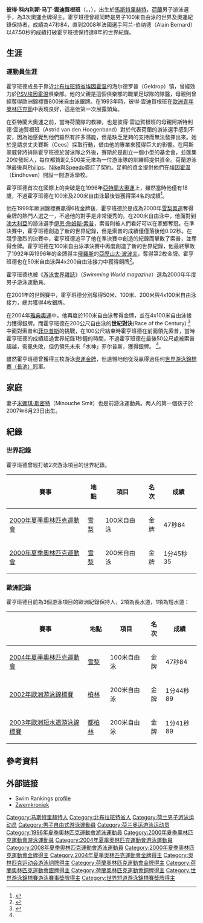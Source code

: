 {{noteTA
| T = zh-hans:彼得·范登霍亨班德;zh-hk:彼德·雲迪賀根班;zh-tw:彼得·范登霍亨班德;
| 1 = zh-hans:范登;zh-hk:雲迪;zh-tw:范登;
| 2 = zh-hans:霍亨班德;zh-hk:賀根班;zh-tw:霍亨班德;
| 3 = zh-hans:彼得;zh-hk:彼德;zh-tw:彼得;
| 4 = zh-hans:马丁;zh-hk:馬田;zh-tw:馬丁;
| 5 = zh-hans:范登霍亨班德;zh-hk:雲迪賀根班;zh-tw:范登霍亨班德;
| 6 = zh-hans:悉尼;zh-hk:悉尼;zh-tw:雪梨;
| 7 = zh-hans:伊恩·詹姆斯·索普;zh-hk:伊恩·占士·科比;zh-tw:伊恩·詹姆斯·索普;
| 8 = zh-hans:索普;zh-hk:科比;zh-tw:索普;
| 9 = zh-hans:菲尔普斯; zh-hk:菲比斯; zh-tw:費爾普斯;
| 10 = zh-hans:埃因霍温;zh-hk:燕豪芬;zh-tw:恩荷芬;zh-mo:燕豪芬;
| 11 = zh-hans:彼得·范登霍亨班德;zh-hk:彼德·雲迪賀根班;zh-tw:彼得·范登霍亨班德;
}}
{{MedalTableTop|Pieter van den Hoogenband (2008-08-25).jpg|150px}}
{{MedalCountry | {{NED}} }}
{{MedalSport | 男子[[游泳|游泳]]}}
{{MedalCompetition|[[奧林匹克運動會|奧林匹克運動會]]}}
{{MedalGold | [[2000年夏季奧林匹克運動會|2000年悉尼]] <ref>{{cite web |url=http://espn.go.com/oly/summer00/swimming/index.html |title=ESPN Sydney Swimming |accessdate=2007-07-22 |archive-date=2008-10-15 |archive-url=https://web.archive.org/web/20081015125234/http://espn.go.com/oly/summer00/swimming/index.html |dead-url=no }}</ref>| [[2000年夏季奧林匹克運動會游泳比賽|100米自由泳]]}}
{{MedalGold | [[2000年夏季奧林匹克運動會|2000年悉尼]] | [[2000年夏季奧林匹克運動會游泳比賽|200米自由泳]]}}
{{MedalGold | [[2004年夏季奧林匹克運動會|2004年雅典]] <ref name="#1">{{cite web |url=http://sportsillustrated.cnn.com/olympics/2004/schedules/117BySport.html |title=2004 Olympic Games swimming results |accessdate=2007-07-22 |archive-date=2006-05-09 |archive-url=https://web.archive.org/web/20060509051921/http://sportsillustrated.cnn.com/olympics/2004/schedules/117BySport.html |dead-url=no }}</ref>| [[2004年夏季奧林匹克運動會游泳比賽|100米自由泳]]}}
{{MedalSilver | [[2004年夏季奧林匹克運動會|2004年雅典]] | [[2004年夏季奧林匹克運動會游泳比賽|200米自由泳]]}}
{{MedalSilver| [[2004年夏季奧林匹克運動會|2004年雅典]] | [[2004年夏季奧林匹克運動會游泳比賽|4×100米自由泳接力]]}}
{{MedalBronze | [[2000年夏季奧林匹克運動會|2000年悉尼]] | [[2000年夏季奧林匹克運動會游泳比賽|50米自由泳]]}}
{{MedalBronze| [[2000年夏季奧林匹克運動會|2000年悉尼]] | [[2000年夏季奧林匹克運動會游泳比賽|4×200米自由泳接力]]}}
{{MedalCompetition | [[世界游泳錦標賽|世界錦標賽（長池）]]}}
{{MedalSilver|[[1998年世界游泳錦標賽|1998年帕斯]]|4×200米自由泳接力}}
{{MedalSilver|[[2001年世界游泳錦標賽|2001年福岡]] | 50米自由泳}}
{{MedalSilver|[[2001年世界游泳錦標賽|2001年福岡]] |100米自由泳}}
{{MedalSilver|[[2001年世界游泳錦標賽|2001年福岡]] | 200米自由泳}}
{{MedalSilver|[[2001年世界游泳錦標賽|2001年福岡]] | 4×100米自由泳接力}}
{{MedalSilver|[[2003年世界游泳錦標賽|2003年巴塞隆納]] | 100米自由泳}}
{{MedalSilver|[[2003年世界游泳錦標賽|2003年巴塞隆納]] | 200米自由泳}}
{{MedalSilver|[[2007年世界游泳錦標賽|2007年墨爾本]] <ref>{{cite web|url=http://www.fina.org/events/WC/Melbourne_2007/results/swimming.php |title=12th FINA World Championships |accessdate=2007-06-09 |deadurl=yes |archiveurl=https://web.archive.org/web/20070606111744/http://www.fina.org/events/WC/Melbourne_2007/results/swimming.php |archivedate=2007-06-06 }}</ref>| 200 m米自由泳}}
{{MedalBronze|[[1998年世界游泳錦標賽|1998年帕斯]]|200米自由泳}}
{{MedalBronze|[[2003年世界游泳錦標賽|2003年巴塞隆納]] <ref>{{cite web |url=http://www.swimrankings.net/index.php?page=meetDetail&meetId=2132600 |title=2003 World Championships - Short Course Swim Rankings results |accessdate=2007-07-24 |archive-url=https://web.archive.org/web/20070922193314/http://www.swimrankings.net/index.php?page=meetDetail&meetId=2132600 |archive-date=2007-09-22 |dead-url=yes }}</ref>| 50米自由泳}}
{{MedalCompetition|[[世界短池游泳錦標賽|世界錦標賽（短池）]]}}
{{MedalGold | [[1999年世界短池游泳錦標賽|1999年香港]] | 4×200米自由泳接力}}
{{MedalSilver | [[1999年世界短池游泳錦標賽|1999年香港]] | 4×100米自由泳接力}}
{{MedalBronze | [[1999年世界短池游泳錦標賽|1999年香港]] | 200米自由泳}}
{{MedalCompetition|[[友好運動會|友好運動會]]}}
{{MedalGold | [[1998年友好運動會|1998年紐約]] | 200米自由泳}}
{{MedalGold | [[1998年友好運動會|1998年紐約]] | 4×100米自由泳接力}}
{{MedalBronze| [[1998年友好運動會|1998年紐約]] | 100米自由泳}}
{{MedalBronze| [[2001年友好運動會|2001年布里斯班]] | 4×100米混合泳接力}}
{{MedalCompetition|[[歐洲游泳錦標賽|歐洲錦標賽（長池）]]}}
{{MedalGold | [[1999年歐洲游泳錦標賽|1999年伊斯坦堡]] | 50米自由泳}}
{{MedalGold | [[1999年歐洲游泳錦標賽|1999年伊斯坦堡]] | 100米自由泳}}
{{MedalGold | [[1999年歐洲游泳錦標賽|1999年伊斯坦堡]] | 200米自由泳}}
{{MedalGold | [[1999年歐洲游泳錦標賽|1999年伊斯坦堡]] | 50米蝶泳}}
{{MedalGold | [[1999年歐洲游泳錦標賽|1999年伊斯坦堡]] | 4×100米自由泳接力}}
{{MedalGold | [[1999年歐洲游泳錦標賽|1999年伊斯坦堡]] | 4×100米混合泳接力}}
{{MedalGold | [[2002年歐洲游泳錦標賽|2002年柏林]] | 100米自由泳}}
{{MedalGold | [[2002年歐洲游泳錦標賽|2002年柏林]] | 200米自由泳}}
{{MedalGold| [[2004年歐洲游泳錦標賽|2004年馬德里]] | 200米自由泳}}
{{MedalGold| [[2006年歐洲游泳錦標賽|2006年布達佩斯]] | 200米自由泳}}
{{MedalSilver| [[1997年歐洲游泳錦標賽|1997年塞維爾]] | 4×200米自由泳接力}}
{{MedalSilver | [[2000年歐洲游泳錦標賽|2000年赫爾辛基]] | 50米自由泳}}
{{MedalSilver | [[2000年歐洲游泳錦標賽|2000年赫爾辛基]] | 100米自由泳}}
{{MedalSilver | [[2000年歐洲游泳錦標賽|2000年赫爾辛基]] | 200米自由泳}}
{{MedalSilver| [[2004年歐洲游泳錦標賽|2004年馬德里]] | 100米自由泳}}
{{MedalBronze | [[1997年歐洲游泳錦標賽|1997年塞維爾]] | 4×100米自由泳接力}}
{{MedalBronze| [[2000年歐洲游泳錦標賽|2000年赫爾辛基]] | 4×200米自由泳接力}}
{{MedalBronze| [[2006年歐洲游泳錦標賽|2006年布達佩斯]] | 100米自由泳}}
{{MedalBronze| [[2008年歐洲游泳錦標賽|2008年埃因霍温]] | 4×100米自由泳接力}}
{{MedalCompetition|[[歐洲短池游泳錦標賽|歐洲錦標賽（短池）]]}}
{{MedalGold| [[1998年歐洲短池游泳錦標賽|1998年謝菲爾德]] | 200米自由泳}}
{{MedalGold| [[1998年歐洲短池游泳錦標賽|1998年謝菲爾德]] | 4×50米自由泳接力}}
{{MedalGold| [[1999年歐洲短池游泳錦標賽|1999年-{里斯本}-]] | 100米自由泳}}
{{MedalGold| [[1999年歐洲短池游泳錦標賽|1999年-{里斯本}-]] | 200米自由泳}}
{{MedalGold| [[2001年歐洲短池游泳錦標賽|2001年安特衛普]] | 200米自由泳}}
{{MedalGold| [[2003年歐洲短池游泳錦標賽|2003年都柏林]] | 100米自由泳}}
{{MedalGold| [[2003年歐洲短池游泳錦標賽|2003年都柏林]] | 200米自由泳}}
{{MedalGold| [[2003年歐洲短池游泳錦標賽|2003年都柏林]] | 4×50米自由泳接力}}
{{MedalSilver| [[1998年歐洲短池游泳錦標賽|1998年謝菲爾德]] | 100米自由泳}}
{{MedalSilver| [[1999年歐洲短池游泳錦標賽|1999年-{里斯本}-]] | 50米自由泳}}
{{MedalSilver| [[2001年歐洲短池游泳錦標賽|2001年安特衛普]] | 100米自由泳}}
{{MedalSilver| [[2001年歐洲短池游泳錦標賽|2001年安特衛普]] | 4×50米自由泳接力}}
{{MedalBronze| [[1998年歐洲短池游泳錦標賽|1998年謝菲爾德]] | 50米自由泳}}
{{MedalBronze| [[1999年歐洲短池游泳錦標賽|1999年-{里斯本}-]] | 4×50米自由泳接力}}
{{MedalBronze| [[2001年歐洲短池游泳錦標賽|2001年安特衛普]] | 50米自由泳}}
{{MedalBottom}}

'''彼得·科内利斯·马丁·雲迪賀根班'''（{{lang-nl|Pieter Cornelis Martijn van den Hoogenband}}，{{IPA-nl|ˈpitɛr vɑn dən ˈɦoːɣə(m)ˌbɑnt}}，{{bd|1978年|3月14日|catIdx=Hoogenband, Pieter, van den}}），出生於[[馬斯特里赫特|馬斯特里赫特]]，[[荷蘭|荷蘭]]男子游泳選手，為3次奧運金牌得主。霍亨班德曾經同時是男子100米自由泳的世界及奧運紀錄保持者，成績為47秒84，直到2008年法國選手阿兰-伯纳德（Alain Bernard）以47.50秒的成績打破霍亨班德保持達8年的世界紀錄。

== 生涯 ==
=== 運動員生涯 ===
霍亨班德成長于靠近[[北布拉班特省|北布拉班特省]][[埃因霍温|埃因霍温]]的海尔德罗普（Geldrop）镇，曾經效力於[[PSV埃因霍温|PSV埃因霍温]]俱樂部。他的父親是這個俱樂部的職業足球隊的隊醫，母親則曾經奪得歐洲錦標賽800米自由泳銀牌。在1993年時，彼得·雲迪賀根班在[[歐洲青年奧林匹克節|歐洲青年奧林匹克節]]中表現良好，這是他第一次展露頭角。

在亞特蘭大奧運之前，當時荷蘭隊的教練，也是彼得·雲迪賀根班的母親阿斯特利德·雲迪賀根班（Astrid van den Hoogenband）對於代表荷蘭的游泳選手感到不安，因為她感覺到他們雖然有許多潛能，但是缺乏足夠的支持而無法發揮出來。她於是請求丈夫賽斯（Cees）採取行動，借由他的專業來獲得巨大的影響。在阿斯翠威脅將排除霍亨班德於游泳隊之外後，賽斯於是創立一個小型的基金會，並匯集20位發起人，每位都贊助2,500美元來為一位游泳隊的訓練師提供資金。荷蘭游泳隊最後與[[飛利浦公司|Philips]]、[[Nike|Nike]]與[[Speedo|Speedo]]簽訂了契約。足夠的資金提供他們在[[埃因霍温|埃因霍温]]（Eindhoven）開設一間游泳學校。

霍亨班德首次在國際上的突破是在1996年[[亞特蘭大奧運|亞特蘭大奧運]]上，雖然當時他僅有18歲，不過霍亨班德在100米及200米自由泳最後皆獲得第4名的成績<ref>{{cite web |url=http://www.olympic.org/uk/games/past/index_uk.asp?OLGT=1&OLGY=1996 |title=IOC Site on 1996 Summer Olympics |accessdate=2007-07-22 |archive-date=2008-08-22 |archive-url=https://web.archive.org/web/20080822100835/http://www.olympic.org/uk/games/past/index_uk.asp?OLGT=1&OLGY=1996 |dead-url=no }}</ref>。

他在1999年歐洲錦標賽贏得6枚金牌後，霍亨班德於是成為2000年[[雪梨奧運|雪梨奧運]]奪得金牌的熱門人選之一，不過他的對手是非常優秀的。在200米自由泳中，他面對到[[澳大利亞|澳大利亞]]的游泳選手[[伊恩·詹姆斯·索普|伊恩·詹姆斯·索普]]，索普則被人們看好可以在家鄉奪冠。在準決賽中，霍亨班德創造了新的世界紀錄，但是索普的成績僅僅落後他0.02秒。在競爭激烈的決賽中，霍亨班德追平了他在準決賽中創造的紀錄而擊敗了索普，並奪得金牌。霍亨班德在100米自由泳準決賽中再度創造了新的世界紀錄，他最終擊敗了1992年與1996年的金牌得主[[俄羅斯|俄羅斯]]的[[亞歷山大·波波夫_(游泳運動員)|亞歷山大·波波夫]]，奪得第2枚金牌。霍亨班德也在50米自由泳與4x200自由泳接力中獲得銅牌<ref name="ESPN Sydney Swimming">{{cite web |url=http://espn.go.com/oly/summer00/swimming/index.html |title=ESPN Sydney Swimming |accessdate=2007-07-22 |archive-date=2008-10-15 |archive-url=https://web.archive.org/web/20081015125234/http://espn.go.com/oly/summer00/swimming/index.html }}</ref>。

霍亨班德也被《[[游泳世界雜誌|游泳世界雜誌]]》（''Swimming World magazine''）選為2000年年度男子游泳運動員。

在2001年的世錦賽中，霍亨班德分別奪得50米、100米、200米與4x100米自由泳接力，總共獲得4枚銀牌。

在2004年[[2004年夏季奧林匹克運動會|雅典奧運]]中，他再度於100米自由泳奪得金牌，並在4x100米自由泳接力獲得銀牌。而霍亨班德在200公尺自由泳的'''世紀對決'''(Race of the Century) <ref>{{cite web |url=https://www.youtube.com/watch?v=2X0ih5iMJoc |title=Phelps vs Thorpe vs van den Hoogenband - Men's Freestyle 200m at Athens 2004 Throwback Thursday |accessdate=2019-05-02 |dead-url=no |archive-date=2022-05-28 |archive-url=https://web.archive.org/web/20220528144440/https://www.youtube.com/watch?v=2X0ih5iMJoc }}</ref> 中面對索普和[[迈克尔·菲尔普斯|菲尔普斯]]的挑戰，在100公尺結束時霍亨班德在前面領先索普，當時霍亨班德的成績超過世界紀錄1秒鐘的時間，不過霍亨班德在最後50公尺處被索普超越，衛冕失敗，但仍領先未來「水神」菲尔普斯，獲得銀牌。 <ref name="#1"/>。

雖然霍亨班德曾獲得三枚游泳[[奧運金牌|奧運金牌]]，但遺憾地他從沒贏得過任何[[世界游泳錦標賽|世界游泳錦標賽（長池）]]冠軍。

== 家庭 ==
妻子[[米娜琪·斯密特|米娜琪·斯密特]]（Minouche Smit）也是前游泳運動員。两人的第一個孩子於2007年6月23日出生。

== 紀錄 ==
=== 世界記錄 ===
霍亨班德曾經打破2次游泳項目的世界紀錄。
{| class="wikitable" style="border-collapse: collapse; font-size: 95%;" cellspacing="2" cellpadding="3" border="1"
|- bgcolor="cccccc"
!賽事
!地點
!項目
!名次
!成績
|-
|[[2000年夏季奧林匹克運動會|2000年夏季奧林匹克運動會]]
|[[雪梨_(城市)|雪梨]]
|100米自由泳
|bgcolor="gold" align="center" | 金牌
|47秒84 
|-
|[[2000年夏季奧林匹克運動會|2000年夏季奧林匹克運動會]]
|[[雪梨_(城市)|雪梨]]
|200米自由泳
|bgcolor="gold" align="center" | 金牌
|1分45秒35
|}

=== 歐洲記錄 ===
霍亨班德目前為3個游泳項目的歐洲紀錄保持人，2項為長水道，1項為短水道：
{| class="wikitable" style="border-collapse: collapse; font-size: 95%;" cellspacing="2" cellpadding="3" border="1"
|- bgcolor="cccccc"
!賽事
!地點
!項目
!名次
!成績
|-
|[[2004年夏季奧林匹克運動會|2004年夏季奧林匹克運動會]]
|[[雪梨_(城市)|雪梨]]
|100米自由泳
|bgcolor="gold" align="center" | 金牌
|47秒84 
|-
|[[2002年歐洲游泳錦標賽|2002年歐洲游泳錦標賽]]
|[[柏林|柏林]]
|200米自由泳
|bgcolor="gold" align="center" | 金牌
|1分44秒89
|-
|[[2003年歐洲短水道游泳錦標賽|2003年歐洲短水道游泳錦標賽]]
|[[都柏林|都柏林]]
|200米自由泳
|bgcolor="gold" align="center" | 金牌
|1分41秒89
|}

== 參考資料 ==
{{Reflist}}

== 外部链接 ==
* Swim Rankings [http://www.swimrankings.net/index.php?page=athleteDetail&athleteId=1528956 profile] {{Wayback|url=http://www.swimrankings.net/index.php?page=athleteDetail&athleteId=1528956 |date=20160324065836 }}
* [http://www.zwemkroniek.com/ Zwemkroniek] {{Wayback|url=http://www.zwemkroniek.com/ |date=20220614110702 }} {{nl icon}}

{{奥林匹克运动会游泳比赛男子100米自由泳冠军}}
{{奥林匹克运动会游泳比赛男子200米自由泳冠军}}

{{Authority control}}
{{DEFAULTSORT:van den Hoogenband, Pieter}}
[[Category:马斯特里赫特人|Category:马斯特里赫特人]]
[[Category:北布拉班特省人|Category:北布拉班特省人]]
[[Category:荷兰男子游泳运动员|Category:荷兰男子游泳运动员]]
[[Category:男子自由式游泳運動員|Category:男子自由式游泳運動員]]
[[Category:荷兰奥运游泳运动员|Category:荷兰奥运游泳运动员]]
[[Category:1996年夏季奧林匹克運動會游泳運動員|Category:1996年夏季奧林匹克運動會游泳運動員]]
[[Category:2000年夏季奧林匹克運動會游泳運動員|Category:2000年夏季奧林匹克運動會游泳運動員]]
[[Category:2004年夏季奧林匹克運動會游泳運動員|Category:2004年夏季奧林匹克運動會游泳運動員]]
[[Category:2008年夏季奧林匹克運動會游泳運動員|Category:2008年夏季奧林匹克運動會游泳運動員]]
[[Category:2000年夏季奧林匹克運動會金牌得主|Category:2000年夏季奧林匹克運動會金牌得主]]
[[Category:2004年夏季奧林匹克運動會金牌得主|Category:2004年夏季奧林匹克運動會金牌得主]]
[[Category:奥林匹克运动会游泳铜牌得主|Category:奥林匹克运动会游泳铜牌得主]]
[[Category:荷蘭奧林匹克運動會金牌得主|Category:荷蘭奧林匹克運動會金牌得主]]
[[Category:荷蘭奧林匹克運動會銀牌得主|Category:荷蘭奧林匹克運動會銀牌得主]]
[[Category:荷蘭奧林匹克運動會銅牌得主|Category:荷蘭奧林匹克運動會銅牌得主]]
[[Category:世界游泳錦標賽游泳賽事獎牌得主|Category:世界游泳錦標賽游泳賽事獎牌得主]]
[[Category:世界短道游泳錦標賽獎牌得主|Category:世界短道游泳錦標賽獎牌得主]]